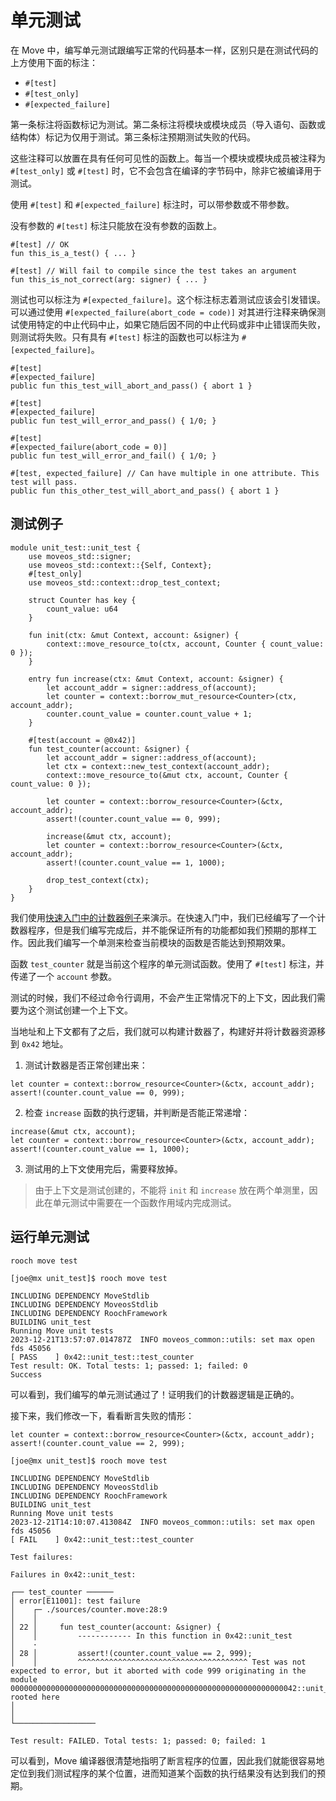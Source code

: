 # 单元测试

在 Move 中，编写单元测试跟编写正常的代码基本一样，区别只是在测试代码的上方使用下面的标注：

- `#[test]`
- `#[test_only]`
- `#[expected_failure]`

第一条标注将函数标记为测试。第二条标注将模块或模块成员（导入语句、函数或结构体）标记为仅用于测试。第三条标注预期测试失败的代码。

这些注释可以放置在具有任何可见性的函数上。每当一个模块或模块成员被注释为 `#[test_only]` 或 `#[test]` 时，它不会包含在编译的字节码中，除非它被编译用于测试。

使用 `#[test]` 和 `#[expected_failure]` 标注时，可以带参数或不带参数。

没有参数的 `#[test]` 标注只能放在没有参数的函数上。

```move
#[test] // OK
fun this_is_a_test() { ... }

#[test] // Will fail to compile since the test takes an argument
fun this_is_not_correct(arg: signer) { ... }
```

测试也可以标注为 `#[expected_failure]`。这个标注标志着测试应该会引发错误。可以通过使用 `#[expected_failure(abort_code = code)]` 对其进行注释来确保测试使用特定的中止代码中止，如果它随后因不同的中止代码或非中止错误而失败，则测试将失败。只有具有 `#[test]` 标注的函数也可以标注为 `#[expected_failure]`。

```move
#[test]
#[expected_failure]
public fun this_test_will_abort_and_pass() { abort 1 }

#[test]
#[expected_failure]
public fun test_will_error_and_pass() { 1/0; }

#[test]
#[expected_failure(abort_code = 0)]
public fun test_will_error_and_fail() { 1/0; }

#[test, expected_failure] // Can have multiple in one attribute. This test will pass.
public fun this_other_test_will_abort_and_pass() { abort 1 }
```

## 测试例子

```move
module unit_test::unit_test {
    use moveos_std::signer;
    use moveos_std::context::{Self, Context};
    #[test_only]
    use moveos_std::context::drop_test_context;

    struct Counter has key {
        count_value: u64
    }

    fun init(ctx: &mut Context, account: &signer) {
        context::move_resource_to(ctx, account, Counter { count_value: 0 });
    }

    entry fun increase(ctx: &mut Context, account: &signer) {
        let account_addr = signer::address_of(account);
        let counter = context::borrow_mut_resource<Counter>(ctx, account_addr);
        counter.count_value = counter.count_value + 1;
    }

    #[test(account = @0x42)]
    fun test_counter(account: &signer) {
        let account_addr = signer::address_of(account);
        let ctx = context::new_test_context(account_addr);
        context::move_resource_to(&mut ctx, account, Counter { count_value: 0 });

        let counter = context::borrow_resource<Counter>(&ctx, account_addr);
        assert!(counter.count_value == 0, 999);

        increase(&mut ctx, account);
        let counter = context::borrow_resource<Counter>(&ctx, account_addr);
        assert!(counter.count_value == 1, 1000);

        drop_test_context(ctx);
    }
}
```

我们使用[快速入门中的计数器例子](../tutorial/counter)来演示。在快速入门中，我们已经编写了一个计数器程序，但是我们编写完成后，并不能保证所有的功能都如我们预期的那样工作。因此我们编写一个单测来检查当前模块的函数是否能达到预期效果。

函数 `test_counter` 就是当前这个程序的单元测试函数。使用了 `#[test]` 标注，并传递了一个 `account` 参数。

测试的时候，我们不经过命令行调用，不会产生正常情况下的上下文，因此我们需要为这个测试创建一个上下文。

当地址和上下文都有了之后，我们就可以构建计数器了，构建好并将计数器资源移到 `0x42` 地址。

1. 测试计数器是否正常创建出来：

```move
let counter = context::borrow_resource<Counter>(&ctx, account_addr);
assert!(counter.count_value == 0, 999);
```

2. 检查 `increase` 函数的执行逻辑，并判断是否能正常递增：

```move
increase(&mut ctx, account);
let counter = context::borrow_resource<Counter>(&ctx, account_addr);
assert!(counter.count_value == 1, 1000);
```

3. 测试用的上下文使用完后，需要释放掉。

> 由于上下文是测试创建的，不能将 `init` 和 `increase` 放在两个单测里，因此在单元测试中需要在一个函数作用域内完成测试。

## 运行单元测试

```shell
rooch move test
```

```shell
[joe@mx unit_test]$ rooch move test

INCLUDING DEPENDENCY MoveStdlib
INCLUDING DEPENDENCY MoveosStdlib
INCLUDING DEPENDENCY RoochFramework
BUILDING unit_test
Running Move unit tests
2023-12-21T13:57:07.014787Z  INFO moveos_common::utils: set max open fds 45056
[ PASS    ] 0x42::unit_test::test_counter
Test result: OK. Total tests: 1; passed: 1; failed: 0
Success
```

可以看到，我们编写的单元测试通过了！证明我们的计数器逻辑是正确的。

接下来，我们修改一下，看看断言失败的情形：

```move
let counter = context::borrow_resource<Counter>(&ctx, account_addr);
assert!(counter.count_value == 2, 999);
```

```shell
[joe@mx unit_test]$ rooch move test

INCLUDING DEPENDENCY MoveStdlib
INCLUDING DEPENDENCY MoveosStdlib
INCLUDING DEPENDENCY RoochFramework
BUILDING unit_test
Running Move unit tests
2023-12-21T14:10:07.413084Z  INFO moveos_common::utils: set max open fds 45056
[ FAIL    ] 0x42::unit_test::test_counter

Test failures:

Failures in 0x42::unit_test:

┌── test_counter ──────
│ error[E11001]: test failure
│    ┌─ ./sources/counter.move:28:9
│    │
│ 22 │     fun test_counter(account: &signer) {
│    │         ------------ In this function in 0x42::unit_test
│    ·
│ 28 │         assert!(counter.count_value == 2, 999);
│    │         ^^^^^^^^^^^^^^^^^^^^^^^^^^^^^^^^^^^^^^ Test was not expected to error, but it aborted with code 999 originating in the module 0000000000000000000000000000000000000000000000000000000000000042::unit_test rooted here
│
│
└──────────────────

Test result: FAILED. Total tests: 1; passed: 0; failed: 1
```

可以看到，Move 编译器很清楚地指明了断言程序的位置，因此我们就能很容易地定位到我们测试程序的某个位置，进而知道某个函数的执行结果没有达到我们的预期。
